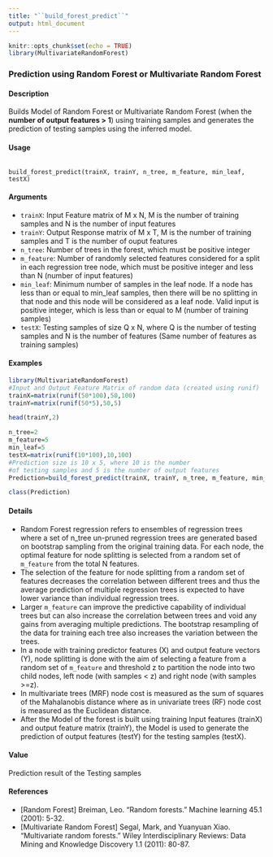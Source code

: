 ```yaml
---
title: "``build_forest_predict``"
output: html_document
---
```


```r
knitr::opts_chunk$set(echo = TRUE)
library(MultivariateRandomForest)
```


### Prediction using Random Forest or Multivariate Random Forest

#### Description
Builds Model of Random Forest or Multivariate Random Forest (when the **number of output features > 1**) using training samples and generates the prediction of testing samples using the inferred model.

#### Usage
<pre><code>
build_forest_predict(trainX, trainY, n_tree, m_feature, min_leaf, testX)
</code></pre>

#### Arguments
* ``trainX``: Input Feature matrix of M x N, M is the number of training samples and N is the number of input features
* ``trainY``: Output Response matrix of M x T, M is the number of training samples and T is the number of ouput features
* ``n_tree``: Number of trees in the forest, which must be positive integer
* ``m_feature``: Number of randomly selected features considered for a split in each regression tree node, which must be positive integer and less than N (number of input features)
* ``min_leaf``: Minimum number of samples in the leaf node. If a node has less than or equal to min_leaf samples, then there will be no splitting in that node and this node will be considered as a leaf node. Valid input is positive integer, which is less than or equal to M (number of training samples)
* ``testX``: Testing samples of size Q x N, where Q is the number of testing samples and N is the number of features (Same number of features as training samples)





#### Examples
```r
library(MultivariateRandomForest)
#Input and Output Feature Matrix of random data (created using runif)
trainX=matrix(runif(50*100),50,100)
trainY=matrix(runif(50*5),50,5)
```

```r
head(trainY,2)
```

```r
n_tree=2
m_feature=5
min_leaf=5
testX=matrix(runif(10*100),10,100)
#Prediction size is 10 x 5, where 10 is the number
#of testing samples and 5 is the number of output features
Prediction=build_forest_predict(trainX, trainY, n_tree, m_feature, min_leaf, testX)
```

```r
class(Prediction)

```

#### Details

* Random Forest regression refers to ensembles of regression trees where a set of n_tree un-pruned
regression trees are generated based on bootstrap sampling from the original training data. For each
node, the optimal feature for node splitting is selected from a random set of ``m_feature`` from the total
N features. 
* The selection of the feature for node splitting from a random set of features decreases
the correlation between different trees and thus the average prediction of multiple regression trees is
expected to have lower variance than individual regression trees. 
* Larger ``m_feature`` can improve the
predictive capability of individual trees but can also increase the correlation between trees and void
any gains from averaging multiple predictions. The bootstrap resampling of the data for training
each tree also increases the variation between the trees.
* In a node with training predictor features (X) and output feature vectors (Y), node splitting is done
with the aim of selecting a feature from a random set of ``m_feature`` and threshold z to partition the
node into two child nodes, left node (with samples < z) and right node (with samples >=z). 
* In multivariate trees (MRF) node cost is measured as the sum of squares of the Mahalanobis distance
where as in univariate trees (RF) node cost is measured as the Euclidean distance.
* After the Model of the forest is built using training Input features (trainX) and output feature matrix
(trainY), the Model is used to generate the prediction of output features (testY) for the testing
samples (testX).

#### Value

Prediction result of the Testing samples

#### References

* [Random Forest] Breiman, Leo. "Random forests." Machine learning 45.1 (2001): 5-32.
* [Multivariate Random Forest] Segal, Mark, and Yuanyuan Xiao. "Multivariate random forests." Wiley Interdisciplinary Reviews: Data Mining and Knowledge Discovery 1.1 (2011): 80-87.